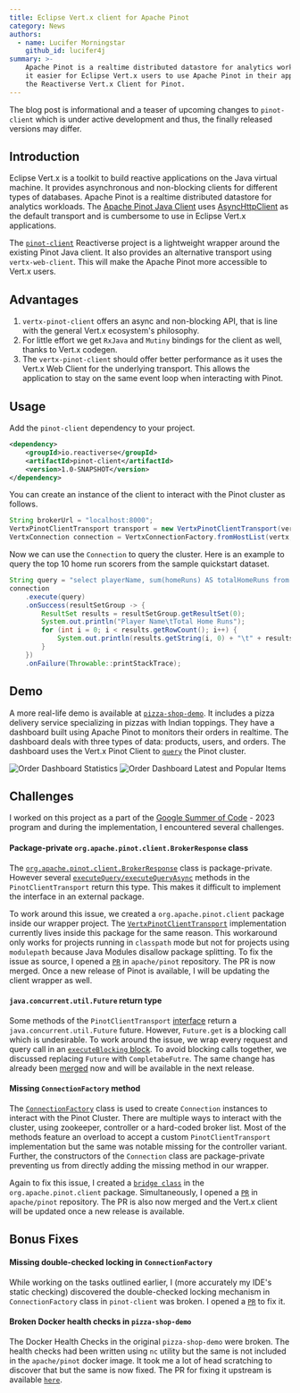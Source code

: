 ```yaml
---
title: Eclipse Vert.x client for Apache Pinot
category: News
authors:
  - name: Lucifer Morningstar
    github_id: lucifer4j
summary: >-
    Apache Pinot is a realtime distributed datastore for analytics workloads. To make
    it easier for Eclipse Vert.x users to use Apache Pinot in their applications, we introduce
    the Reactiverse Vert.x Client for Pinot.
---
```


<Alert warning>

The blog post is informational and a teaser of upcoming changes to `pinot-client` which is under active
    development and thus, the finally released versions may differ.

</Alert>

## Introduction

Eclipse Vert.x is a toolkit to build reactive applications on the Java virtual machine. It provides asynchronous and
non-blocking clients for different types of databases. Apache Pinot is a realtime distributed datastore for analytics
workloads. The [Apache Pinot Java Client](https://docs.pinot.apache.org/users/clients/java) uses
[AsyncHttpClient](https://github.com/AsyncHttpClient/async-http-client) as the default transport and is cumbersome to
use in Eclipse Vert.x applications.

The [`pinot-client`](https://github.com/reactiverse/pinot-client) Reactiverse project is a lightweight wrapper around the existing Pinot Java client. It also provides an alternative transport using `vertx-web-client`.
This will make the Apache Pinot more accessible to Vert.x users.

## Advantages

1. `vertx-pinot-client` offers an async and non-blocking API, that is line with the general Vert.x ecosystem's philosophy.
2. For little effort we get `RxJava` and `Mutiny` bindings for the client as well, thanks to Vert.x codegen.
3. The `vertx-pinot-client` should offer better performance as it uses the Vert.x Web Client for the underlying transport.
   This allows the application to stay on the same event loop when interacting with Pinot.

## Usage

Add the `pinot-client` dependency to your project.

```xml
<dependency>
    <groupId>io.reactiverse</groupId>
    <artifactId>pinot-client</artifactId>
    <version>1.0-SNAPSHOT</version>
</dependency>
```

You can create an instance of the client to interact with the Pinot cluster as follows.

```java
String brokerUrl = "localhost:8000";
VertxPinotClientTransport transport = new VertxPinotClientTransport(vertx);
VertxConnection connection = VertxConnectionFactory.fromHostList(vertx, List.of(brokerUrl), transport);
```

Now we can use the `Connection` to query the cluster. Here is an example to query the top 10 home run scorers from
the sample quickstart dataset.

```java
String query = "select playerName, sum(homeRuns) AS totalHomeRuns from baseballStats where homeRuns > 0 group by playerID, playerName ORDER BY totalHomeRuns DESC limit 10";
connection
    .execute(query)
    .onSuccess(resultSetGroup -> {
        ResultSet results = resultSetGroup.getResultSet(0);
        System.out.println("Player Name\tTotal Home Runs");
        for (int i = 0; i < results.getRowCount(); i++) {
            System.out.println(results.getString(i, 0) + "\t" + results.getString(i, 1));
        }
    })
    .onFailure(Throwable::printStackTrace);
```

## Demo

A more real-life demo is available at [`pizza-shop-demo`](https://github.com/lucifer4j/pizza-shop-demo). It includes a
pizza delivery service specializing in pizzas with Indian toppings. They have a dashboard built using Apache Pinot
to monitors their orders in realtime. The dashboard deals with three types of data: products, users, and orders. The
dashboard uses the Vert.x Pinot Client to [`query`](https://github.com/lucifer4j/pizza-shop-demo/blob/main/dashboard/backend/src/main/java/pizzashop/DashboardVerticle.java)
the Pinot cluster.

![Order Dashboard Statistics](/images/blog/soc-vertx-pinot-client/demo-dashboard-1.png)
![Order Dashboard Latest and Popular Items](/images/blog/soc-vertx-pinot-client/demo-dashboard-2.png)

## Challenges

I worked on this project as a part of the [Google Summer of Code](summerofcode.withgoogle.com/) - 2023 program and
during the implementation, I encountered several challenges.

#### Package-private `org.apache.pinot.client.BrokerResponse` class

The [`org.apache.pinot.client.BrokerResponse`](https://github.com/apache/pinot/blob/6e235a4ec2a16006337da04e118a435b5bb8f6d8/pinot-clients/pinot-java-client/src/main/java/org/apache/pinot/client/BrokerResponse.java#L27)
class is package-private. However several [`executeQuery/executeQueryAsync`](https://github.com/apache/pinot/blob/6e235a4ec2a16006337da04e118a435b5bb8f6d8/pinot-clients/pinot-java-client/src/main/java/org/apache/pinot/client/PinotClientTransport.java#L29)
methods in the `PinotClientTransport` return this type. This makes it difficult to implement the interface in an external package.

To work around this issue, we created a `org.apache.pinot.client` package inside our wrapper project. The [`VertxPinotClientTransport`](https://github.com/lucifer4j/pinot-client/blob/70dc4152cc77fd6ae521f94fb8c59bf4c7f9d12a/pinot-client/src/main/java/org/apache/pinot/client/VertxPinotClientTransport.java#L37)
implementation currently lives inside this package for the same reason. This workaround only works for projects running in `classpath`
mode but not for projects using `modulepath` because Java Modules disallow package splitting. To fix the issue as source,
I opened a [`PR`](https://github.com/apache/pinot/pull/10932) in `apache/pinot` repository. The PR is now merged. Once a new
release of Pinot is available, I will be updating the client wrapper as well.

#### `java.concurrent.util.Future` return type
Some methods of the `PinotClientTransport` [interface](https://github.com/apache/pinot/blob/6e235a4ec2a16006337da04e118a435b5bb8f6d8/pinot-clients/pinot-java-client/src/main/java/org/apache/pinot/client/PinotClientTransport.java#L32)
return a `java.concurrent.util.Future` future. However, `Future.get` is a blocking call which is undesirable. To work around the
issue, we wrap every request and query call in an [`executeBlocking` block](https://github.com/reactiverse/pinot-client/blob/main/pinot-client/src/main/java/io/reactiverse/pinot/client/impl/Utils.java#L24-L34).
To avoid blocking calls together, we discussed replacing `Future` with `CompletabeFutre`. The same change has already been [merged](https://github.com/apache/pinot/pull/10326)
now and will be available in the next release.

#### Missing `ConnectionFactory` method

The [`ConnectionFactory`](https://github.com/apache/pinot/blob/6e235a4ec2a16006337da04e118a435b5bb8f6d8/pinot-clients/pinot-java-client/src/main/java/org/apache/pinot/client/ConnectionFactory.java#L30)
class is used to create `Connection` instances to interact with the Pinot Cluster. There are multiple ways to interact with
the cluster, using zookeeper, controller or a hard-coded broker list. Most of the methods feature an overload to accept
a custom `PinotClientTransport` implementation but the same was notable missing for the controller variant. Further, the
constructors of the `Connection` class are package-private preventing us from directly adding the missing method in our
wrapper.

Again to fix this issue, I created a [`bridge class`](https://github.com/lucifer4j/pinot-client/blob/70dc4152cc77fd6ae521f94fb8c59bf4c7f9d12a/pinot-client/src/main/java/org/apache/pinot/client/ConnectionFactoryBridge.java#L28)
in the `org.apache.pinot.client` package. Simultaneously, I opened a [`PR`](https://github.com/apache/pinot/pull/11013) in
`apache/pinot` repository. The PR is also now merged and the Vert.x client will be updated once a new release is available.

## Bonus Fixes

#### Missing double-checked locking in `ConnectionFactory`

While working on the tasks outlined earlier, I (more accurately my IDE's static checking) discovered the double-checked
locking mechanism in `ConnectionFactory` class in `pinot-client` was broken. I opened a [`PR`](https://github.com/apache/pinot/pull/11014) to fix it.

#### Broken Docker health checks in `pizza-shop-demo`

The Docker Health Checks in the original `pizza-shop-demo` were broken. The health checks had been written using `nc` utility
but the same is not included in the `apache/pinot` docker image. It took me a lot of head scratching to discover that but
the same is now fixed. The PR for fixing it upstream is available [`here`](https://github.com/startreedata/pizza-shop-demo/pull/9).
